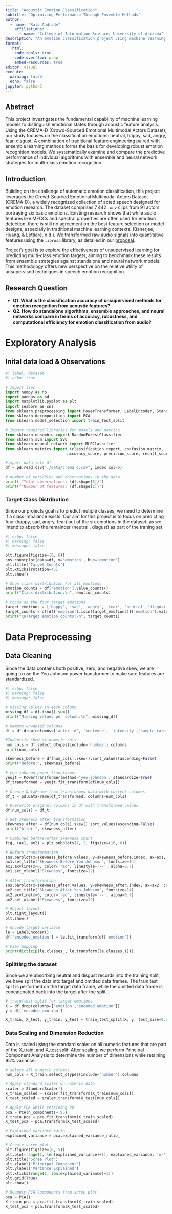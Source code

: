 ```yaml
---
title: "Acoustic Emotion Classification"
subtitle: "Optimizing Performance Through Ensemble Methods"
author: 
  - name: "Ralp Andrade"
    affiliations:
      - name: "College of Information Science, University of Arizona"
description: "An emotion classification project using machine learning to identify four emotions (happy, sad, angry, fear) from speech audio recordings, comparing different algorithms to determine the most effective approach for acoustic emotion recognition."
format:
   html:
    code-tools: true
    code-overflow: wrap
    embed-resources: true
editor: visual
execute:
  warning: false
  echo: false
jupyter: python3
---
```


## Abstract
This project investigates the fundamental capability of machine learning models to distinguish emotional states through acoustic feature analysis. Using the CREMA-D (Crowd-Sourced Emotional Multimodal Actors Dataset), our study focuses on the classification emotions: neutral, happy, sad, angry, fear, disgust. A combination of traditional feature engineering paired with ensemble learning methods forms the basis for developing robust emotion recognition models. We systematically examine and compare the predictive performance of individual algorithms with ensemble and neural network strategies for multi-class emotion recognition.

## Introduction

Building on the challenge of automatic emotion classification, this project leverages the Crowd-Sourced Emotional Multimodal Actors Dataset (CREMA-D), a widely recognized collection of acted speech designed for emotion research. The dataset comprises 7,442 `.wav` clips from 91 actors portraying six basic emotions. Existing research shows that while audio features like MFCCs and spectral properties are often used for emotion detection, there is still no agreement on the best feature selection or model designs, especially in traditional machine learning contexts. (Banerjee, Huang, & Lettiere, n.d.). We transformed raw audio signals into quantitative features using the `librosa` library, as detailed in our [proposal](https://info-523-su25.github.io/final-project-etlflow/proposal.html).

Project's goal is to explore the effectiveness of unsupervised learning for predicting multi-class emotion targets, aiming to benchmark these results from ensemble strategies against standalone and neural network models. This methodology offers new perspective on the relative utility of unsupervised techniques in speech emotion recognition.

## Research Question
-   **Q1. What is the classification accuracy of unsupervised methods for emotion recognition from acoustic features?**
-   **Q2. How do standalone algorithms, ensemble approaches, and neural networks compare in terms of accuracy, robustness, and computational efficiency for emotion classification from audio?**

# Exploratory Analysis
## Inital data load & Observations
```python
#| label: dataset
#| echo: true

# Import libs
import numpy as np
import pandas as pd
import matplotlib.pyplot as plt
import seaborn as sns
from sklearn.preprocessing import PowerTransformer, LabelEncoder, StandardScaler
from sklearn.decomposition import PCA
from sklearn.model_selection import train_test_split

# Import required libraries for models and metrics
from sklearn.ensemble import RandomForestClassifier
from sklearn.svm import SVC
from sklearn.neural_network import MLPClassifier
from sklearn.metrics import (classification_report, confusion_matrix, 
                           accuracy_score, precision_score, recall_score, f1_score)

#import data into df
df = pd.read_csv("./data/crema_d.csv", index_col=0)

# number of variables and observations in the data
print(f"Total observations: {df.shape[0]}")
print(f"Number of features: {df.shape[1]}")
```

### Target Class Distribution

Since our projects goal is to predict mutiple classes, we need to determine if a class imbalance exists. Our aim for this project is to focus on predicting four (happy, sad, angry, fear) out of the six emotions in the dataset, as we intend to absorb the remainder (neutral , disgust) as part of the traning set.

```python
#| echo: false
#| warning: false
#| message: false

plt.figure(figsize=(8, 6))
sns.countplot(data=df, x='emotion', hue='emotion')
plt.title("Target Counts")
plt.xticks(rotation=45)
plt.show()

# Show class distribution for all emotions
emotion_counts = df['emotion'].value_counts()
print("Class distribution:\n", emotion_counts)

# Focus on the four target emotions
target_emotions = ['happy', 'sad', 'angry', 'fear', 'neutral','disgust']
target_counts = df[df['emotion'].isin(target_emotions)]['emotion'].value_counts()
print("\nTarget emotion counts:\n", target_counts)
```

# Data Preprocessing
## Data Cleaning
Since the data contains both positive, zero, and negative skew, we are going to use the Yeo Johnson power transformer to make sure features are standardized.

```python
#| echo: false
#| warning: false
#| message: false

# missing values in each column
missing_df = df.isna().sum()
print("Missing values per column:\n", missing_df)

# Remove unwanted columns
df = df.drop(columns=['actor_id', 'sentence', 'intensity','sample_rate'])

#Indentify skew of numeric cols
num_cols = df.select_dtypes(include='number').columns
print(num_cols)

skewness_before = df[num_cols].skew().sort_values(ascending=False)
print("Before:", skewness_before)

# yeo-johnson power transformer
yeojt = PowerTransformer(method='yeo-johnson', standardize=True)
df_transformed = yeojt.fit_transform(df[num_cols])

# Create DataFrame from transformed data with correct columns
df_t = pd.DataFrame(df_transformed, columns=num_cols)

# Overwrite original columns in df with transformed values
df[num_cols] = df_t

# Get skewness after transformation
skewness_after = df[num_cols].skew().sort_values(ascending=False)
print("After:", skewness_after)

# Combined before/after skewness chart
fig, (ax1, ax2) = plt.subplots(1, 2, figsize=(16, 6))

# Before transformation
sns.barplot(x=skewness_before.values, y=skewness_before.index, ax=ax1, color='lightcoral')
ax1.set_title("Skewness Before Yeo-Johnson", fontsize=14)
ax1.axvline(x=0, color='red', linestyle='--', alpha=0.7)
ax1.set_xlabel("Skewness", fontsize=12)

# After transformation
sns.barplot(x=skewness_after.values, y=skewness_after.index, ax=ax2, color='lightblue')
ax2.set_title("Skewness After Yeo-Johnson", fontsize=14)
ax2.axvline(x=0, color='red', linestyle='--', alpha=0.7)
ax2.set_xlabel("Skewness", fontsize=12)

# Adjust layout
plt.tight_layout()
plt.show()

# encode target variable
le = LabelEncoder()
df['encoded_emotion'] = le.fit_transform(df['emotion'])

# View mapping
print(dict(zip(le.classes_, le.transform(le.classes_))))
```

### Splitting the dataset

Since we are absorbing neutral and disgust records into the training split, we have split the data into target and omitted data frames. The train test split is performed on the target data frame, while the omitted data frame is concatenated back into the target after the split.

```python
# train/test split for target emotions
X = df.drop(columns=['emotion','encoded_emotion'])
y = df['encoded_emotion']

X_train, X_test, y_train, y_test = train_test_split(X, y, test_size=0.2, stratify=y, random_state=42)

```

### Data Scaling and Dimension Reduction

Data is scaled using the standard scaler on all numeric features that are part of the X_train, and X_test split. After scaling, we perform Principal Component Analysis to determine the number of dimensions while retaining 95% variance.

```python
# select all numeric columns
num_cols = X_train.select_dtypes(include='number').columns

# Apply standard scaler on numeric data
scaler = StandardScaler()
X_train_scaled = scaler.fit_transform(X_train[num_cols])
X_test_scaled = scaler.transform(X_test[num_cols])

# Apply PCA while retaining 90
pca = PCA(n_components=.95)
X_train_pca = pca.fit_transform(X_train_scaled)
X_test_pca = pca.transform(X_test_scaled)

# Explained variance ratio
explained_variance = pca.explained_variance_ratio_

# Create scree plot
plt.figure(figsize=(8, 5))
plt.plot(range(1, len(explained_variance)+1), explained_variance, 'o-', linewidth=2, color='blue')
plt.title('Scree Plot')
plt.xlabel('Principal Component')
plt.ylabel('Variance Explained')
plt.xticks(range(1, len(explained_variance)+1))
plt.grid(True)
plt.show()

# Reapply PCA Components from scree plot
pca = PCA()
X_train_pca = pca.fit_transform(X_train_scaled)
X_test_pca = pca.transform(X_test_scaled)
```
